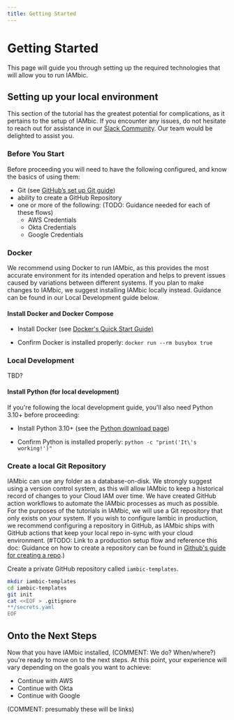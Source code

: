```yaml
---
title: Getting Started
---
```


# Getting Started

This page will guide you through setting up the required technologies that will allow you to run IAMbic.

## Setting up your local environment

This section of the tutorial has the greatest potential for complications, as it pertains to the setup of IAMbic. If you encounter any issues, do not hesitate to reach out for assistance in our [Slack Community](https://communityinviter.com/apps/noqcommunity/noq). Our team would be delighted to assist you.

### Before You Start

Before proceeding you will need to have the following configured, and know the basics of using them:

- Git (see [GitHub’s set up Git guide](https://help.github.com/en/github/getting-started-with-github/set-up-git))
- ability to create a GitHub Repository
- one or more of the following: (TODO: Guidance needed for each of these flows)
  - AWS Credentials
  - Okta Credentials
  - Google Credentials


### Docker

We recommend using Docker to run IAMbic, as this provides the most accurate environment for its intended operation and helps to prevent issues caused by variations between different systems. If you plan to make changes to IAMbic, we suggest installing IAMbic locally instead. Guidance can be found in our Local Development guide below.

#### Install Docker and Docker Compose

- Install Docker (see [Docker&#39;s Quick Start Guide)](https://docs.docker.com/desktop/get-started/)

- Confirm Docker is installed properly:
`docker run --rm busybox true`

### Local Development
TBD?

#### Install Python (for local development)

If you're following the local development guide, you'll also need Python 3.10+ before proceeding:

- Install Python 3.10+ (see the [Python download page](https://www.python.org/downloads/))

- Confirm Python is installed properly:
`python -c "print('It\'s working!')"`

### Create a local Git Repository

IAMbic can use any folder as a database-on-disk. We strongly suggest using a version control system, as this will allow IAMbic to keep a historical record of changes to your Cloud IAM over time. We have created GitHub action workflows to automate the IAMbic processes as much as possible. For the purposes of the tutorials in IAMbic, we will use a Git repository that only exists on your system. If you wish to configure Iambic in production, we recommend configuring a repository in GitHub, as IAMbic ships with GitHub actions that keep your local repo in-sync with your cloud environment. (#TODO: Link to a production setup flow and reference this doc: Guidance on how to create a repository can be found in [Github&#39;s guide for creating a repo](https://docs.github.com/en/get-started/quickstart/create-a-repo).)

Create a private GitHub repository called `iambic-templates`.

```bash
mkdir iambic-templates
cd iambic-templates
git init
cat <<EOF > .gitignore
**/secrets.yaml
EOF
```

## Onto the Next Steps

Now that you have IAMbic installed, (COMMENT: We do? When/where?) you're ready to move on to the next steps. At this point, your experience will vary depending on the goals you want to achieve:

- Continue with AWS
- Continue with Okta
- Continue with Google

(COMMENT: presumably these will be links)